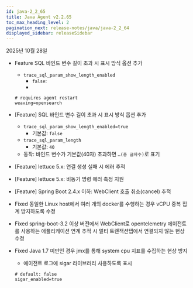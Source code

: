 ```yaml
---
id: java-2_2_65
title: Java Agent v2.2.65
toc_max_heading_level: 2
pagination_next: release-notes/java/java-2_2_64
displayed_sidebar: releaseSidebar
---
```


2025년 10월 28일

- <Status priority='1'>Feature</Status> SQL 바인드 변수 길이 초과 시 표시 방식 옵션 추가

    - `trace_sql_param_show_length_enabled`
        - `false`: 
        - 

    ```
    # requires agent restart
    weaving=opensearch
    ```

- [Feature] SQL 바인드 변수 길이 초과 시 표시 방식 옵션 추가
  - `trace_sql_param_show_length_enabled=true`
    - 기본값: `false`
  - `trace_sql_param_length`
    - 기본값: `40`
  - 동작: 바인드 변수가 기본값(40자) 초과하면 `…(총 글자수)`로 표기

- [Feature] lettuce 5.x: 연결 생성 실패 시 에러 추적

- [Feature] lettuce 5.x: 비동기 명령 에러 측정 지원

- [Feature] Spring Boot 2.4.x 이하: WebClient 호출 취소(cancel) 추적



- <Status priority='0'>Fixed</Status> 동일한 Linux host에서 여러 개의 docker를 수행하는 경우 vCPU 중복 집계 방지하도록 수정

- <Status priority='0'>Fixed</Status> spring-boot-3.2 이상 버전에서 WebClient로 opentelemetry 에이전트를 사용하는 애플리케이션 연계 추적 시 멀티 트랜잭션탭에서 연결되지 않는 현상 수정

- <Status priority='0'>Fixed</Status> Java 1.7 미만인 경우 jmx를 통해 system cpu 지표를 수집하는 현상 방지

    - 에이전트 로그에 sigar 라이브러리 사용하도록 표시

    ```
    # default: false
    sigar_enabled=true
    ```


<DownloadJava ver="2.2.64" />